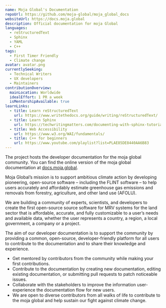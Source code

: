 ```yaml
---
name: Moja Global's Documentation
repoUrl: https://github.com/moja-global/moja_global_docs
websiteUrl: https://docs.moja.global
description: Official documentation for moja Global
languages:
  - reStructuredText
  - Sphinx
  - YAML
  - C++
tags:
  - First Timer Friendly
  - Climate change
avatar: avatar.png
currentlySeeking:
  - Technical Writers
  - UX developers
  - Maintainers
contributionOverview:
  mainLocation: Worldwide
  idealEffort: 1 PR a week
  isMentorshipAvailable: true
learnLinks:
  - title: Learn reStructuredText
    url: https://www.writethedocs.org/guide/writing/reStructuredText/
  - title: Learn Sphinx
    url: https://techwritingmatters.com/documenting-with-sphinx-tutorial-intro-overview
  - title: Web Accessibility
    url: https://www.w3.org/WAI/fundamentals/
  - title: C++ for beginners
    url: https://www.youtube.com/playlist?list=PLAE85DE8440AA6B83
---
```


<Overview>

The project hosts the developer documentation for the moja global community. You can find the online version of the moja global documentation at [docs.moja.global](https://docs.moja.global).

Moja Global’s mission is to support ambitious climate action by developing pioneering, open-source software – including the FLINT software – to help users accurately and affordably estimate greenhouse gas emissions and removals from forestry, agriculture, and other land use (AFOLU).

We are building a community of experts, scientists, and developers to create the first open-source source software for MRV systems for the land sector that is affordable, accurate, and fully customizable to a user’s needs and available data, whether the user represents a country, a region, a local government, a company or a project.

The aim of our developer documentation is to support the community by providing a common, open-source, developer-friendly platform for all users to contribute to the documentation and to share their knowledge and experience.
</Overview>

<Contributing>

- Get mentored by contributors from the community while making your first contributions.
- Contribute to the documentation by creating new documentation, editing existing documentation, or submitting pull requests to patch noticeable issues.
- Collaborate with the stakeholders to improve the information user-experience the documentation flow for new users.
- We are open to diverse contributors from all walks of life to contribute to the moja global and help sustain our fight against climate change.

</Contributing>
